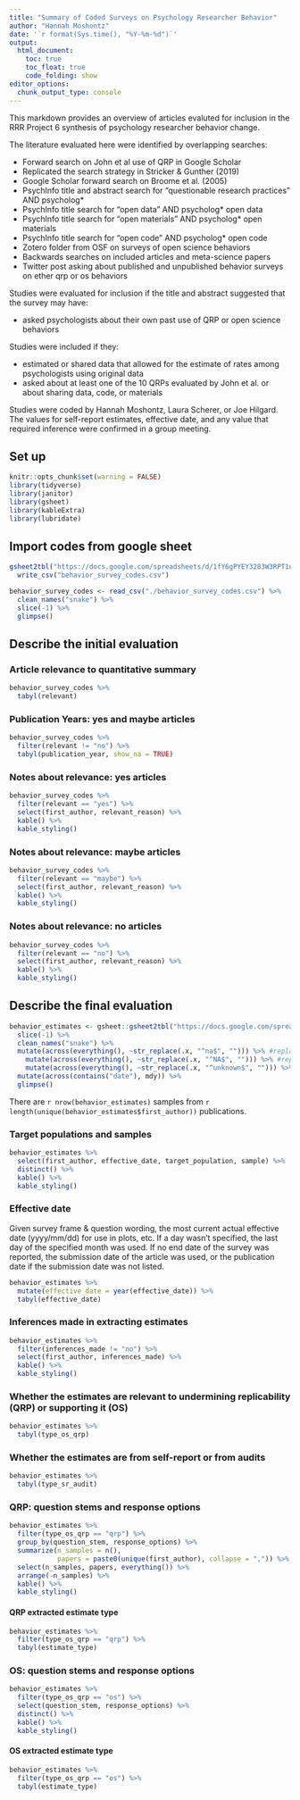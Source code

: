 ```yaml
---
title: "Summary of Coded Surveys on Psychology Researcher Behavior"
author: "Hannah Moshontz"
date: '`r format(Sys.time(), "%Y-%m-%d")`'
output:
  html_document:
    toc: true
    toc_float: true
    code_folding: show
editor_options: 
  chunk_output_type: console
---
```


This markdown provides an overview of articles evaluted for inclusion in the RRR Project 6 synthesis of psychology researcher behavior change.

The literature evaluated here were identified by overlapping searches:


* Forward search on John et al	use of QRP in Google Scholar
* Replicated the search strategy in Stricker & Gunther (2019) 
* Google Scholar forward search on Broome	et al. (2005)
* PsychInfo title and abstract search for "questionable research practices" AND psycholog*
* PsychInfo title search for "open data" AND psycholog*	open data
* PsychInfo title search for "open materials" AND psycholog*	open materials
* PsychInfo title search for "open code" AND psycholog*	open code
* Zotero folder from OSF on surveys of open science behaviors
* Backwards searches on included articles and meta-science papers
* Twitter post asking about published and unpublished behavior surveys on ether qrp or os behaviors

Studies were evaluated for inclusion if the title and abstract suggested that the survey may have:

* asked psychologists about their own past use of QRP or open science behaviors

Studies were included if they:

* estimated or shared data that allowed for the estimate of rates among psychologists using original data
* asked about at least one of the 10 QRPs evaluated by John et al. or about sharing data, code, or materials

Studies were coded by Hannah Moshontz, Laura Scherer, or Joe Hilgard. The values for self-report estimates, effective date, and any value that required inference were confirmed in a group meeting.

## Set up
```r
knitr::opts_chunk$set(warning = FALSE)
library(tidyverse)
library(janitor)
library(gsheet)
library(kableExtra)
library(lubridate)
```

## Import codes from google sheet
```r
gsheet2tbl("https://docs.google.com/spreadsheets/d/1fY6gPYEY3283W3RPT1u5DmMwuAc-mFZoDdfUb4vcvEI/edit#gid=0") %>%
  write_csv("behavior_survey_codes.csv")

behavior_survey_codes <- read_csv("./behavior_survey_codes.csv") %>%
  clean_names("snake") %>%
  slice(-1) %>%
  glimpse()
```

## Describe the initial evaluation

### Article relevance to quantitative summary
```r
behavior_survey_codes %>%
  tabyl(relevant)
```

### Publication Years: yes and maybe articles
```r
behavior_survey_codes %>% 
  filter(relevant != "no") %>% 
  tabyl(publication_year, show_na = TRUE)
```

### Notes about relevance: yes articles
```r
behavior_survey_codes %>% 
  filter(relevant == "yes") %>% 
  select(first_author, relevant_reason) %>% 
  kable() %>% 
  kable_styling()
```

### Notes about relevance: maybe articles
```r
behavior_survey_codes %>% 
  filter(relevant == "maybe") %>% 
  select(first_author, relevant_reason) %>% 
  kable() %>% 
  kable_styling()
```

### Notes about relevance: no articles
```r
behavior_survey_codes %>% 
  filter(relevant == "no") %>% 
  select(first_author, relevant_reason) %>% 
  kable() %>% 
  kable_styling()
```

## Describe the final evaluation

```r
behavior_estimates <- gsheet::gsheet2tbl("https://docs.google.com/spreadsheets/d/1fY6gPYEY3283W3RPT1u5DmMwuAc-mFZoDdfUb4vcvEI/edit#gid=1789844879") %>% 
  slice(-1) %>% 
  clean_names("snake") %>% 
  mutate(across(everything(), ~str_replace(.x, "^na$", ""))) %>% #replace "na" with null
    mutate(across(everything(), ~str_replace(.x, "^NA$", ""))) %>% #replace "NA" with null
    mutate(across(everything(), ~str_replace(.x, "^unknown$", ""))) %>% #replace "unknown" with null
  mutate(across(contains("date"), mdy)) %>% 
  glimpse()
```

There are `r nrow(behavior_estimates)` samples from `r length(unique(behavior_estimates$first_author))` publications.

### Target populations and samples

```r
behavior_estimates %>% 
  select(first_author, effective_date, target_population, sample) %>% 
  distinct() %>% 
  kable() %>% 
  kable_styling()
```

### Effective date

Given survey frame & question wording, the most current actual effective date (yyyy/mm/dd) for use in plots, etc. If a day wasn't specified, the last day of the specified month was used. If no end date of the survey was reported, the submission date of the article was used, or the publication date if the submission date was not listed.

```r
behavior_estimates %>% 
  mutate(effective_date = year(effective_date)) %>% 
  tabyl(effective_date)
```

### Inferences made in extracting estimates

```r
behavior_estimates %>% 
  filter(inferences_made != "no") %>% 
  select(first_author, inferences_made) %>% 
  kable() %>% 
  kable_styling()
```


### Whether the estimates are relevant to undermining replicability (QRP) or supporting it (OS)

```r
behavior_estimates %>% 
  tabyl(type_os_qrp)
```

### Whether the estimates are from self-report or from audits

```r
behavior_estimates %>% 
  tabyl(type_sr_audit)
```

### QRP: question stems and response options

```r
behavior_estimates %>% 
  filter(type_os_qrp == "qrp") %>% 
  group_by(question_stem, response_options) %>% 
  summarize(n_samples = n(),
            papers = paste0(unique(first_author), collapse = ",")) %>% 
  select(n_samples, papers, everything()) %>% 
  arrange(-n_samples) %>% 
  kable() %>% 
  kable_styling()
```

#### QRP extracted estimate type

```r
behavior_estimates %>% 
  filter(type_os_qrp == "qrp") %>% 
  tabyl(estimate_type)
```


### OS: question stems and response options

```r
behavior_estimates %>% 
  filter(type_os_qrp == "os") %>% 
  select(question_stem, response_options) %>% 
  distinct() %>% 
  kable() %>% 
  kable_styling()
```

#### OS extracted estimate type

```r
behavior_estimates %>% 
  filter(type_os_qrp == "os") %>% 
  tabyl(estimate_type)
```




